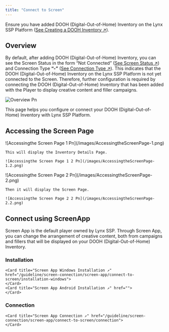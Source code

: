 ```yaml
---
title: "Connect to Screen"
---
```


Ensure you have added DOOH (Digital-Out-of-Home) Inventory on the Lynx SSP Platform ([See Creating a DOOH Inventory ↗](/guideline/screen-connection/screen-app/create-dooh-inventory/create)).

## Overview

By default, after adding DOOH (Digital-Out-of-Home) Inventory, you can see the Screen Status in the form “Not Connected” ([See Screen Status ↗]()) and Connection Type **“-”** ([See Connection Type ↗]()). This indicates that the DOOH (Digital-Out-of-Home) Inventory on the Lynx SSP Platform is not yet connected to the Screen. Therefore, further configuration is required by connecting the DOOH (Digital-Out-of-Home) Inventory that has been added with the Player to display creative content and filler campaigns.

![Overview Pn](/images/Overview.png)

This page helps you configure or connect your DOOH (Digital-Out-of-Home) Inventory with Lynx SSP Platform.

## Accessing the Screen Page 

<Steps>
  <Step title="Click the “Action” button & Click “Edit”">
    ![Accessingthe Screen Page 1 Pn](/images/AccessingtheScreenPage-1.png)

    This will display the Inventory Details Page.

    ![Accessingthe Screen Page 1 2 Pn](/images/AccessingtheScreenPage-1.2.png)
  </Step>
  <Step title="Click the “Screen” Tab">
    ![Accessingthe Screen Page 2 Pn](/images/AccessingtheScreenPage-2.png)

    Then it will display the Screen Page.

    ![Accessingthe Screen Page 2 2 Pn](/images/AccessingtheScreenPage-2.2.png)
  </Step>
</Steps>

## Connect using ScreenApp

Screen App is the default player owned by Lynx SSP. Through Screen App, you can change the arrangement of creative content, both from campaigns and fillers that will be displayed on your DOOH (Digital-Out-of-Home) Inventory.

### Installation
   
    <Card title="Screen App Windows Installation ↗" href="/guideline/screen-connection/screen-app/connect-to-screen/installation-windows">
    </Card>
    <Card title="Screen App Android Installation ↗" href="">
    </Card>
    
### Connection
   
    <Card title="Screen App Connection ↗" href="/guideline/screen-connection/screen-app/connect-to-screen/connection">
    </Card>